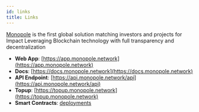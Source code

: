 ```yaml
---
id: links
title: Links
---
```


[Monopole](https://monopole.network) is the first global solution matching investors and projects for Impact Leveraging Blockchain technology with full transparency and decentralization

* **Web App**: [https://app.monopole.network](https://app.monopole.network)
* **Docs**: [https://docs.monopole.network](https://docs.monopole.network)
* **API Endpoint**: [https://api.monopole.network/api](https://api.monopole.network/api)
* **Topup**: [https://topup.monopole.network](https://topup.monopole.network)
* **Smart Contracts**: [deployments](./smart-contracts/deployments)